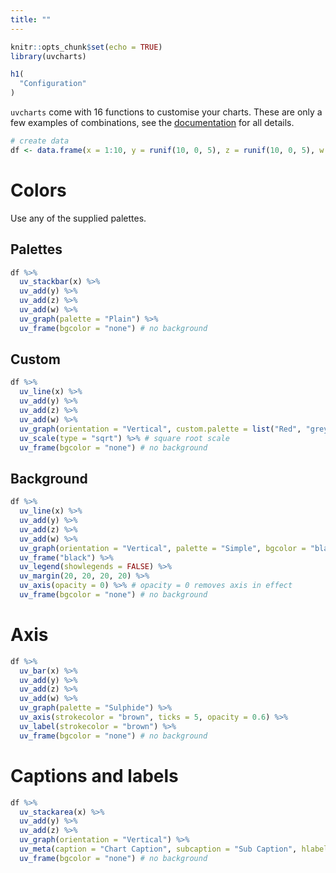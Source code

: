 ```yaml
---
title: ""
---
```


```r
knitr::opts_chunk$set(echo = TRUE)
library(uvcharts)
```

<main>
<div class="container">

```r
h1(
  "Configuration"
)
```

`uvcharts` come with 16 functions to customise your charts. These are only a few examples of combinations, see the [documentation](http://john-coene.com/htmlwidgets/uvcharts/docs) for all details.

```r
# create data
df <- data.frame(x = 1:10, y = runif(10, 0, 5), z = runif(10, 0, 5), w = runif(10, 0, 5))
```

# Colors

Use any of the supplied palettes.

## Palettes

```r
df %>%
  uv_stackbar(x) %>%
  uv_add(y) %>% 
  uv_add(z) %>% 
  uv_add(w) %>% 
  uv_graph(palette = "Plain") %>%
  uv_frame(bgcolor = "none") # no background
```

## Custom

```r
df %>%
  uv_line(x) %>%
  uv_add(y) %>% 
  uv_add(z) %>% 
  uv_add(w) %>% 
  uv_graph(orientation = "Vertical", custom.palette = list("Red", "grey", "Blue")) %>%
  uv_scale(type = "sqrt") %>% # square root scale
  uv_frame(bgcolor = "none") # no background
```

## Background 

```r
df %>%
  uv_line(x) %>%
  uv_add(y) %>% 
  uv_add(z) %>% 
  uv_add(w) %>% 
  uv_graph(orientation = "Vertical", palette = "Simple", bgcolor = "black") %>%
  uv_frame("black") %>%
  uv_legend(showlegends = FALSE) %>%
  uv_margin(20, 20, 20, 20) %>%
  uv_axis(opacity = 0) %>% # opacity = 0 removes axis in effect
  uv_frame(bgcolor = "none") # no background
```

# Axis

```r
df %>%
  uv_bar(x) %>%
  uv_add(y) %>% 
  uv_add(z) %>% 
  uv_add(w) %>% 
  uv_graph(palette = "Sulphide") %>%
  uv_axis(strokecolor = "brown", ticks = 5, opacity = 0.6) %>%
  uv_label(strokecolor = "brown") %>%
  uv_frame(bgcolor = "none") # no background
```

# Captions and labels

```r
df %>%
  uv_stackarea(x) %>%
  uv_add(y) %>% 
  uv_add(z) %>% 
  uv_graph(orientation = "Vertical") %>%
  uv_meta(caption = "Chart Caption", subcaption = "Sub Caption", hlabel = "X axis", vlabel = "Y axis") %>%
  uv_frame(bgcolor = "none") # no background
```

</div>
</main>
